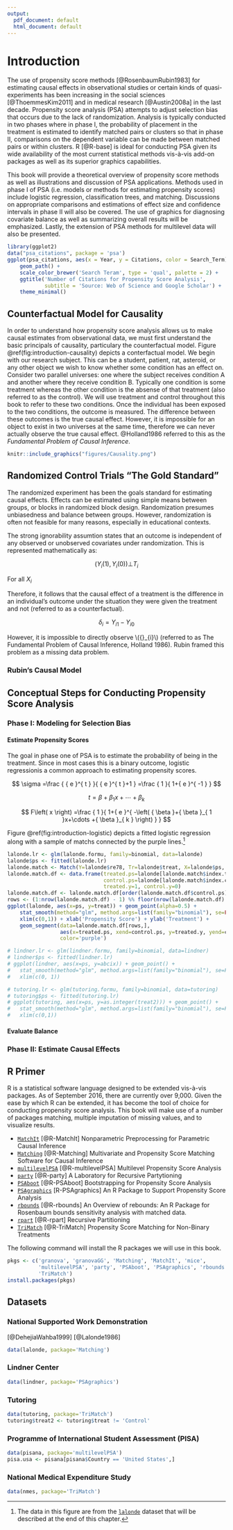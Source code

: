 ```yaml
---
output:
  pdf_document: default
  html_document: default
---
```


# Introduction

The use of propensity score methods [@RosenbaumRubin1983] for estimating causal effects in observational studies or certain kinds of quasi-experiments has been increasing in the social sciences [@ThoemmesKim2011] and in medical research [@Austin2008a] in the last decade. Propensity score analysis (PSA) attempts to adjust selection bias that occurs due to the lack of randomization. Analysis is typically conducted in two phases where in phase I, the probability of placement in the treatment is estimated to identify matched pairs or clusters so that in phase II, comparisons on the dependent variable can be made between matched pairs or within clusters. R [@R-base] is ideal for conducting PSA given its wide availability of the most current statistical methods vis-à-vis add-on packages as well as its superior graphics capabilities.

This book will provide a theoretical overview of propensity score methods as well as illustrations and discussion of PSA applications. Methods used in phase I of PSA (i.e. models or methods for estimating propensity scores) include logistic regression, classification trees, and matching. Discussions on appropriate comparisons and estimations of effect size and confidence intervals in phase II will also be covered. The use of graphics for diagnosing covariate balance as well as summarizing overall results will be emphasized. Lastly, the extension of PSA methods for multilevel data will also be presented.

```r
library(ggplot2)
data("psa_citations", package = 'psa')
ggplot(psa_citations, aes(x = Year, y = Citations, color = Search_Term)) +
	geom_path() +
	scale_color_brewer('Search Teram', type = 'qual', palette = 2) +
	ggtitle('Number of Citations for Propensity Score Analysis',
			subtitle = 'Source: Web of Science and Google Scholar') +
	theme_minimal()
```


## Counterfactual Model for Causality

In order to understand how propensity score analysis allows us to make causal estimates from observational data, we must first understand the basic principals of causality, particulary the counterfactual model. Figure \@ref(fig:introduction-causality) depicts a conterfactual model. We begin with our research subject. This can be a student, patient, rat, asteroid, or any other object we wish to know whether some condition has an effect on. Consider two parallel universes: one where the subject receives condition A and another where they receive condition B. Typically one condition is some treatment whereas the other condition is the absense of that treatment (also referred to as the control). We will use treatment and control throughout this book to refer to these two conditions. Once the individual has been exposed to the two conditions, the outcome is measured. The difference between these outcomes is the true causal effect. However, it is impossible for an object to exist in two universes at the same time, therefore we can never actually observe the true causal effect. @Holland1986 referred to this as the *Fundamental Problem of Causal Inference*.

```r
knitr::include_graphics("figures/Causality.png")
```

## Randomized Control Trials "The Gold Standard"

The randomized experiment has been the goals standard for estimating causal effects. Effects can be estimated using simple means between groups, or blocks in randomized block design. Randomization presumes unbiasedness and balance between groups. However, randomization is often not feasible for many reasons, especially in educational contexts.

The strong ignorability assumtion states that an outcome is independent of any observed or unobserved covariates under randomization. This is represented mathematically as:

$$\left( { Y }_{ i }\left( 1 \right) ,{ Y }_{ i }\left( 0 \right)  \right) \bot { T }_{ i }$$

For all ${X}_{i}$

Therefore, it follows that the causal effect of a treatment is the difference in an individual’s outcome under the situation they were given the treatment and not (referred to as a counterfactual).

$${\delta}_{i} = { Y }_{ i1 }-{ Y }_{ i0 }$$

However, it is impossible to directly observe \\({\delta}_{i}\\) (referred to as The Fundamental Problem of Causal Inference, Holland 1986). Rubin framed this problem as a missing data problem.



### Rubin's Causal Model

## Conceptual Steps for Conducting Propensity Score Analysis

### Phase I: Modeling for Selection Bias

#### Estimate Propensity Scores

The goal in phase one of PSA is to estimate the probability of being in the treatment. Since in most cases this is a binary outcome, logistic regressionis a common approach to estimating propensity scores. 

$$ \sigma =\frac { { e }^{ t } }{ { e }^{ t }+1 } =\frac { 1 }{ 1+{ e }^{ -1 } }  $$

$$ t={ \beta  }+{ \beta  }_{ 1 }x+\cdots +{ \beta  }_{ k } $$

$$ F\left( x \right) =\frac { 1 }{ 1+{ e }^{ -\left( { \beta  }+{ \beta  }_{ 1 }x+\cdots +{ \beta  }_{ k } \right)  } } $$

Figure \@ref(fig:introduction-logistic) depicts a fitted logistic regression along with a sample of matchs connected by the purple lines.^[The data in this figure are from the [`lalonde`](#lalonde) dataset that will be described at the end of this chapter.]

```r
lalonde.lr <- glm(lalonde.formu, family=binomial, data=lalonde)
lalonde$ps <- fitted(lalonde.lr)
lalonde.match <- Match(Y=lalonde$re78, Tr=lalonde$treat, X=lalonde$ps, M=1);
lalonde.match.df <- data.frame(treated.ps=lalonde[lalonde.match$index.treated,]$ps,
						       control.ps=lalonde[lalonde.match$index.control,]$ps,
							   treated.y=1, control.y=0)
lalonde.match.df <- lalonde.match.df[order(lalonde.match.df$control.ps),]
rows <- (1:nrow(lalonde.match.df) - 1) %% floor(nrow(lalonde.match.df) / 5) == 0
ggplot(lalonde, aes(x=ps, y=treat)) + geom_point(alpha=0.5) +
	stat_smooth(method="glm", method.args=list(family="binomial"), se=FALSE) +
	xlim(c(0,1)) + xlab('Propensity Score') + ylab('Treatment') +
	geom_segment(data=lalonde.match.df[rows,], 
				 aes(x=treated.ps, xend=control.ps, y=treated.y, yend=control.y),
				 color='purple')

# lindner.lr <- glm(lindner.formu, family=binomial, data=lindner)
# lindner$ps <- fitted(lindner.lr)
# ggplot(lindner, aes(x=ps, y=abcix)) + geom_point() +
# 	stat_smooth(method="glm", method.args=list(family="binomial"), se=FALSE) +
# 	xlim(c(0, 1))

# tutoring.lr <- glm(tutoring.formu, family=binomial, data=tutoring)
# tutoring$ps <- fitted(tutoring.lr)
# ggplot(tutoring, aes(x=ps, y=as.integer(treat2))) + geom_point() +
# 	stat_smooth(method="glm", method.args=list(family="binomial"), se=FALSE) +
# 	xlim(c(0,1))

```

#### Evaluate Balance

### Phase II: Estimate Causal Effects


## R Primer

R is a statistical software language designed to be extended vis-à-vis packages. As of September 2016, there are currently over 9,000. Given the ease by which R can be extended, it has become the tool of choice for conducting propensity score analysis. This book will make use of a number of packages matching, multiple imputation of missing values, and to visualize results.

* [`MatchIt`](http://gking.harvard.edu/gking/matchit) [@R-MatchIt] Nonparametric Preprocessing for Parametric Causal Inference
* [`Matching`](http://sekhon.berkeley.edu/matching/) [@R-Matching] Multivariate and Propensity Score Matching Software for Causal Inference
* [`multilevelPSA`](http://jason.bryer.org/multilevelPSA) [@R-multilevelPSA] Multilevel Propensity Score Analysis
* [`party`](http://cran.r-project.org/web/packages/party/index.html) [@R-party] A Laboratory for Recursive Partytioning
* [`PSAboot`](http://jason.bryer.org/PSAboot) [@R-PSAboot] Bootstrapping for Propensity Score Analysis
* [`PSAgraphics`](http://www.jstatsoft.org/v29/i06/paper) [R-PSAgraphics] An R Package to Support Propensity Score Analysis
* [`rbounds`](http://www.personal.psu.edu/ljk20/rbounds%20vignette.pdf) [@R-rbounds] An Overview of rebounds: An R Package for Rosenbaum bounds sensitivity analysis with matched data.
* [`rpart`](http://cran.r-project.org/web/packages/rpart/index.html) [@R-rpart] Recursive Partitioning
* [`TriMatch`](http://jason.bryer.org/TriMatch) [@R-TriMatch] Propensity Score Matching for Non-Binary Treatments

The following command will install the R packages we will use in this book.

```r
pkgs <- c('granova', 'granovaGG', 'Matching', 'MatchIt', 'mice', 
          'multilevelPSA', 'party', 'PSAboot', 'PSAgraphics', 'rbounds', 
		  'TriMatch')
install.packages(pkgs)
```

## Datasets

### National Supported Work Demonstration {#lalonde}

[@DehejiaWahba1999] [@Lalonde1986]

```r
data(lalonde, package='Matching')
```

### Lindner Center {#lindner}

```r
data(lindner, package='PSAgraphics')
```

### Tutoring {#tutoring}

```r
data(tutoring, package='TriMatch')
tutoring$treat2 <- tutoring$treat != 'Control'
```

### Programme of International Student Assessment (PISA) {#pisa}

```r
data(pisana, package='multilevelPSA')
pisa.usa <- pisana[pisana$Country == 'United States',]
```

### National Medical Expenditure Study {#nmes}

```r
data(nmes, package='TriMatch')
```
